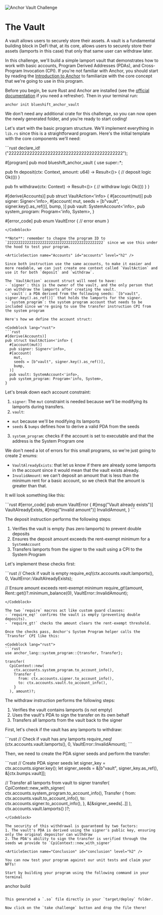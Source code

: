 

![Anchor Vault Challenge](/graphics/challenge-banners/anchor-vault.png)

# The Vault

A vault  allows users to securely store their assets. A vault is a fundamental building block in DeFi that, at its core, allows users to securely store their assets (lamports in this case) that only that same user can withdraw later.

In this challenge, we'll build a simple lamport vault that demonstrates how to work with basic accounts, Program Derived Addresses (PDAs), and Cross-Program Invocation (CPI). If you're not familiar with Anchor, you should start by reading the [Introduction to Anchor](/en/courses/introduction-to-anchor) to familiarize with the core concept that we're going to use in this program.

<ArticleSection name="Installation" id="installation" level="h2" />

Before you begin, be sure Rust and Anchor are installed (see the [official documentation](https://www.anchor-lang.com/docs/installation) if you need a refresher). Then in your terminal run:

```
anchor init blueshift_anchor_vault
```

We don't need any additional crate for this challenge, so you can now open the newly generated folder, and you're ready to start coding!

<ArticleSection name="Template" id="template" level="h2" />

Let's start with the basic program structure. We'll implement everything in `lib.rs` since this is a straightforward program. Here's the initial template with the core components we'll need:

<Codeblock lang="rust">
```rust
declare_id!("22222222222222222222222222222222222222222222");

#[program]
pub mod blueshift_anchor_vault {
  use super::*;

  pub fn deposit(ctx: Context<VaultAction>, amount: u64) -> Result<()> {
    // deposit logic
    Ok(())
  }

  pub fn withdraw(ctx: Context<VaultAction>) -> Result<()> {
    // withdraw logic
    Ok(())
  }
}

#[derive(Accounts)]
pub struct VaultAction<'info> {
  #[account(mut)]
  pub signer: Signer<'info>,
  #[account(
    mut,
    seeds = [b"vault", signer.key().as_ref()],
    bump,
  )]
  pub vault: SystemAccount<'info>,
  pub system_program: Program<'info, System>,
}

#[error_code]
pub enum VaultError {
  // error enum
}
```
</Codeblock>

**Note**: remember to chagne the program ID to `22222222222222222222222222222222222222222222` since we use this under the hood to test your program.

<ArticleSection name="Accounts" id="accounts" level="h2" />

Since both instruction use the same accounts, to make it easier and more readable, we can just create one context called `VaultAction` and use it for both `deposit` and `withdraw`.

The `VaultAction` account struct will need to have:
- `signer`: this is the owner of the vault, and the only person that can withdraw the lamports after creating the vault.
- `vault`: a PDA derived from the following seeds: `[b"vault", signer.key().as_ref()]` that holds the lamports for the signer.
- `system_program`: the system program account that needs to be included since we're going to use the transfer instruction CPI from the system program  

Here's how we define the account struct:

<Codeblock lang="rust">
```rust
#[derive(Accounts)]
pub struct VaultAction<'info> {
  #[account(mut)]
  pub signer: Signer<'info>,
  #[account(
    mut,
    seeds = [b"vault", signer.key().as_ref()],
    bump,
  )]
  pub vault: SystemAccount<'info>,
  pub system_program: Program<'info, System>,
}
```
</Codeblock>

Let's break down each account constraint:

1. `signer`: The `mut` constraint is needed because we'll be modifying its lamports during transfers.
2. `vault`: 
  - `mut` because we'll be modifying its lamports
  - `seeds` & `bumps` defines how to derive a valid PDA from the seeds
3. `system_program`: checks if the account is set to executable and that the address is the System Program one

<ArticleSection name="Errors" id="errors" level="h2" />

We don't need a lot of errors for this small programs, so we're just going to create 2 enums:
- `VaultAlreadyExists`: that let us know if there are already some lamports in the account since it would mean that the vault exists already.
- `InvalidAmount`: we can't deposit an amount that is less than the minimum rent for a basic account, so we check that the amount is greater than that.

It will look something like this: 

<Codeblock lang="rust">
```rust
#[error_code]
pub enum VaultError {
  #[msg("Vault already exists")]
  VaultAlreadyExists,
  #[msg("Invalid amount")]
  InvalidAmount,
}
```
</Codeblock>

<ArticleSection name="Deposit" id="deposit" level="h2" />

The deposit instruction performs the following steps:
1. Verifies the vault is empty (has zero lamports) to prevent double deposits
2. Ensures the deposit amount exceeds the rent-exempt minimum for a `SystemAccount`
3. Transfers lamports from the signer to the vault using a CPI to the System Program

Let's implement these checks first:

<Codeblock lang="rust">
```rust
// Check if vault is empty
require_eq!(ctx.accounts.vault.lamports(), 0, VaultError::VaultAlreadyExists);

// Ensure amount exceeds rent-exempt minimum
require_gt!(amount, Rent::get()?.minimum_balance(0), VaultError::InvalidAmount);
```
</Codeblock>

The two `require` macros act like custom guard clauses:
- `require_eq!` confirms the vault is empty (preventing double deposits).
- `require_gt!` checks the amount clears the rent-exempt threshold.

Once the checks pass, Anchor's System Program helper calls the `Transfer` CPI like this:

<Codeblock lang="rust">
```rust
use anchor_lang::system_program::{transfer, Transfer};

transfer(
  CpiContext::new(
    ctx.accounts.system_program.to_account_info(),
    Transfer {
      from: ctx.accounts.signer.to_account_info(),
      to: ctx.accounts.vault.to_account_info(),
    }
  ), amount)?;
```
</Codeblock>

<ArticleSection name="Withdraw" id="withdraw" level="h2" />

The withdraw instruction performs the following steps:
1. Verifies the vault contains lamports (is not empty)
2. Uses the vault's PDA to sign the transfer on its own behalf
3. Transfers all lamports from the vault back to the signer

First, let's check if the vault has any lamports to withdraw:

<Codeblock lang="rust">
```rust
// Check if vault has any lamports
require_neq!(ctx.accounts.vault.lamports(), 0, VaultError::InvalidAmount);
```

</Codeblock>

Then, we need to create the PDA signer seeds and perform the transfer:

<Codeblock lang="rust">
```rust
// Create PDA signer seeds
let signer_key = ctx.accounts.signer.key();
let signer_seeds = &[b"vault", signer_key.as_ref(), &[ctx.bumps.vault]];

// Transfer all lamports from vault to signer
transfer(
  CpiContext::new_with_signer(
    ctx.accounts.system_program.to_account_info(),
    Transfer {
      from: ctx.accounts.vault.to_account_info(),
      to: ctx.accounts.signer.to_account_info(),
    },
    &[&signer_seeds[..]]
  ),
  ctx.accounts.vault.lamports()
)?;
```
</Codeblock>

The security of this withdrawal is guaranteed by two factors:
1. The vault's PDA is derived using the signer's public key, ensuring only the original depositor can withdraw
2. The PDA's ability to sign the transfer is verified through the seeds we provide to `CpiContext::new_with_signer`

<ArticleSection name="Conclusion" id="conclusion" level="h2" />

You can now test your program against our unit tests and claim your NFTs!

Start by building your program using the following command in your terminal

```
anchor build
```

This generated a `.so` file directly in your `target/deploy` folder. 

Now click on the `take challenge` button and drop the file there!



